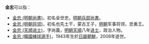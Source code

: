 '''金忠'''可以指：
* [[金忠_(明朝尚書)|金忠 (明朝尚書)]]，初名金世忠，[[明朝兵部尚書|明朝兵部尚書]]。
* [[金忠_(明朝将领)|金忠 (明朝将领)]]，初名也先土干，蒙古王子，[[明朝|明朝]]军事将领，忠勇王。
* [[金忠_(天顺进士)|金忠 (天顺进士)]]，字尚義，[[明朝|明朝]][[天顺_(明朝)|天順]]八年[[进士|进士]]，政治人物。
* [[金忠_(韓國棒球選手)|金忠 (韓國棒球選手)]]，1943年生於[[日屬朝鮮|日屬朝鮮]]，2008年逝世。
{{disambig|Cat=二字金姓人名消歧义}}